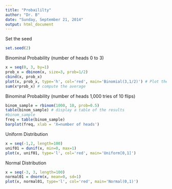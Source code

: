```yaml
---
title: "Probaililty"
author: "Dr. B"
date: "Sunday, September 21, 2014"
output: html_document
---
```


Set the seed

```r
set.seed(2)
```



Binominal Probability (number of heads 0 to 3)

```r
x = seq(0, 3, by=1)
prob_x = dbinom(x, size=3, prob=1/2)
cbind(x, prob_x)
plot(x, prob_x, type='h', col='red', main='Binomial(3,1/2)') # Plot the probai
sum(x*prob_x) # compute the average
```


Binominal Probability (number of heads 1,000 tries of 10 flips)
```r
binom_sample = rbinom(1000, 10, prob=0.5)
table(binom_sample) # display a table of the results
#binom_sample
freq = table(binom_sample) 
barplot(freq, xlab = 'X=number of heads')
```


Uniform Distribution 
```r
x = seq(-1,2, length=100)
unif01 = dunif(x, min=0, max=1)
plot(x, unif01, type='l', col='red', main='Uniform[0,1]')
```

Normal Distribution 
```r
x = seq(-3, 3, length=100)
normal01 = dnorm(x, mean=0, sd=1)
plot(x, normal01, type='l', col='red', main='Normal(0,1)')
```

